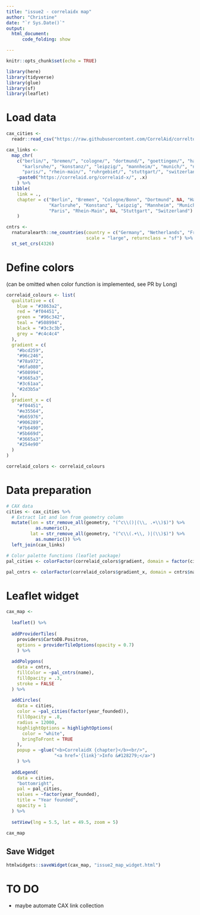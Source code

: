 ```yaml
---
title: "issue2 - correlaidx map"
author: "Christine"
date: "`r Sys.Date()`"
output: 
  html_document:
      code_folding: show

---
```


```r
knitr::opts_chunk$set(echo = TRUE)

library(here)
library(tidyverse)
library(glue)
library(sf)
library(leaflet)

```

# Load data

```r

cax_cities <- 
  readr::read_csv("https://raw.githubusercontent.com/CorrelAid/correltools/main/data/example_correlaidx_geo.csv")

cax_links <- 
  map_chr(
    c("berlin/", "bremen/", "cologne/", "dortmund/", "goettingen/", "hamburg/", 
      "karlsruhe/", "konstanz/", "leipzig/", "mannheim/", "munich/", "netherlands/", 
      "paris/", "rhein-main/", "ruhrgebiet/", "stuttgart/", "switzerland/"),
    ~paste0("https://correlaid.org/correlaid-x/", .x)
    ) %>% 
  tibble(
    link = ., 
    chapter = c("Berlin", "Bremen", "Cologne/Bonn", "Dortmund", NA, "Hamburg", 
                "Karlsruhe", "Konstanz", "Leipzig", "Mannheim", "Munich", "Nederland", 
                "Paris", "Rhein-Main", NA, "Stuttgart", "Switzerland")
    )

cntrs <- 
  rnaturalearth::ne_countries(country = c("Germany", "Netherlands", "France", "Switzerland"),
                              scale = "large", returnclass = "sf") %>% 
  st_set_crs(4326)

```

# Define colors

(can be omitted when color function is implemented, see PR by Long)

```r

correlaid_colours <- list(
  qualitative = c(
    blue = "#3863a2",
    red = "#f04451",
    green = "#96c342",
    teal = "#508994",
    black = "#3c3c3b",
    grey = "#c4c4c4"
  ),
  gradient = c(
    "#bcd259",
    "#96c246",
    "#78a972",
    "#6fa080",
    "#508994",
    "#3665a3",
    "#3c61aa",
    "#2d3b5a"
  ),
  gradient_x = c(
    "#f04451",
    "#e35564",
    "#b65976",
    "#906289",
    "#7b6490",
    "#5b669d",
    "#3665a3",
    "#254e90"
  )
)

correlaid_colors <- correlaid_colours
```

# Data preparation

```r

# CAX data
cities <- cax_cities %>% 
  # Extract lat and lon from geometry column
  mutate(lon = str_remove_all(geometry, "(^c\\()|(\\, .+\\)$)") %>% 
           as.numeric(),
         lat = str_remove_all(geometry, "(^c\\(.+\\, )|(\\)$)") %>% 
           as.numeric()) %>% 
  left_join(cax_links)

# Color palette functions (leaflet package)
pal_cities <- colorFactor(correlaid_colors$gradient, domain = factor(cities$year_founded))

pal_cntrs <- colorFactor(correlaid_colors$gradient_x, domain = cntrs$name)

```

# Leaflet widget

```r

cax_map <- 
  
  leaflet() %>% 
  
  addProviderTiles(
    providers$CartoDB.Positron,
    options = providerTileOptions(opacity = 0.7)
    ) %>% 
  
  addPolygons(
    data = cntrs,
    fillColor = ~pal_cntrs(name),
    fillOpacity = .3,
    stroke = FALSE
  ) %>% 
  
  addCircles(
    data = cities,
    color = ~pal_cities(factor(year_founded)),
    fillOpacity = .8, 
    radius = 12000,
    highlightOptions = highlightOptions(
      color = "white",
      bringToFront = TRUE
    ),
    popup = ~glue("<b>CorrelaidX {chapter}</b><br/>",
                  "<a href='{link}'>Info &#128279;</a>")
    ) %>%
  
  addLegend(
    data = cities,
    "bottomright", 
    pal = pal_cities, 
    values = ~factor(year_founded),
    title = "Year founded",
    opacity = 1
  ) %>% 
  
  setView(lng = 5.5, lat = 49.5, zoom = 5)

cax_map
```

## Save Widget

```r

htmlwidgets::saveWidget(cax_map, "issue2_map_widget.html")

```

# TO DO

- maybe automate CAX link collection
